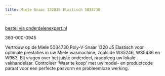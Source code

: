 ```yaml
---
title: Miele Snaar 1320J5 Elastisch 5034730
---
```



<Image src={imageProduct} width={imageProduct.width} alt="" />

[bestel via onderdelenexpert.nl](https://www.onderdelenexpert.nl/miele-v-snaar-1320j5-elastisch-wasmachine-5749920)

360-000-0945

Vertrouw op de Miele 5034730 Poly-V-Snaar 1320 J5 Elastisch voor optimale prestaties in uw Miele wasmachine, zoals de WS5246, WS5436 en W963. Bij vragen over het juiste onderdeel, raadpleeg uw lokale vakhandelaar. Controleer 'Waar te koop' met uw model- en productcode paraat voor een perfecte pasvorm en probleemloze werking.
